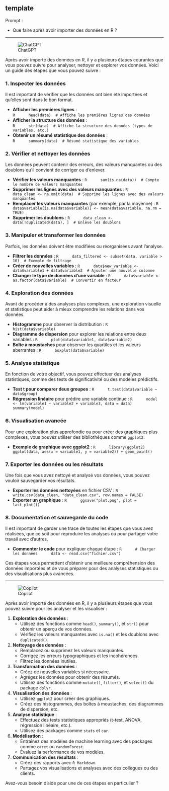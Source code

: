 ## template

::: {.callout-note appearance="simple"}
Prompt : 

* Que faire après avoir importer des données en R ?


:::

----

![ChatGPT](../img/ChatGPT.PNG)

Après avoir importé des données en R, il y a plusieurs étapes courantes que vous pouvez suivre pour analyser, nettoyer et explorer vos données. Voici un guide des étapes que vous pouvez suivre :

### 1. **Inspecter les données**
   Il est important de vérifier que les données ont bien été importées et qu'elles sont dans le bon format.

   - **Afficher les premières lignes** :  
     ```R
     head(data)  # Affiche les premières lignes des données
     ```
   - **Afficher la structure des données** :  
     ```R
     str(data)  # Affiche la structure des données (types de variables, etc.)
     ```
   - **Obtenir un résumé statistique des données** :  
     ```R
     summary(data)  # Résumé statistique des variables
     ```

### 2. **Vérifier et nettoyer les données**
   Les données peuvent contenir des erreurs, des valeurs manquantes ou des doublons qu'il convient de corriger ou d'enlever.

   - **Vérifier les valeurs manquantes** :
     ```R
     sum(is.na(data))  # Compte le nombre de valeurs manquantes
     ```
   - **Supprimer les lignes avec des valeurs manquantes** :
     ```R
     data_clean <- na.omit(data)  # Supprime les lignes avec des valeurs manquantes
     ```
   - **Remplacer les valeurs manquantes** (par exemple, par la moyenne) :
     ```R
     data$variable[is.na(data$variable)] <- mean(data$variable, na.rm = TRUE)
     ```
   - **Supprimer les doublons** :
     ```R
     data_clean <- data[!duplicated(data), ]  # Enlève les doublons
     ```

### 3. **Manipuler et transformer les données**
   Parfois, les données doivent être modifiées ou réorganisées avant l'analyse.

   - **Filtrer les données** :
     ```R
     data_filtered <- subset(data, variable > 10)  # Exemple de filtrage
     ```
   - **Créer de nouvelles variables** :
     ```R
     data$new_variable <- data$variable1 + data$variable2  # Ajouter une nouvelle colonne
     ```
   - **Changer le type de données d'une variable** :
     ```R
     data$variable <- as.factor(data$variable)  # Convertir en facteur
     ```

### 4. **Exploration des données**
   Avant de procéder à des analyses plus complexes, une exploration visuelle et statistique peut aider à mieux comprendre les relations dans vos données.

   - **Histogramme** pour observer la distribution :
     ```R
     hist(data$variable)
     ```
   - **Diagramme de dispersion** pour explorer les relations entre deux variables :
     ```R
     plot(data$variable1, data$variable2)
     ```
   - **Boîte à moustaches** pour observer les quartiles et les valeurs aberrantes :
     ```R
     boxplot(data$variable)
     ```

### 5. **Analyse statistique**
   En fonction de votre objectif, vous pouvez effectuer des analyses statistiques, comme des tests de significativité ou des modèles prédictifs.

   - **Test t pour comparer deux groupes** :
     ```R
     t.test(data$variable ~ data$group)
     ```
   - **Régression linéaire** pour prédire une variable continue :
     ```R
     model <- lm(variable1 ~ variable2 + variable3, data = data)
     summary(model)
     ```

### 6. **Visualisation avancée**
   Pour une exploration plus approfondie ou pour créer des graphiques plus complexes, vous pouvez utiliser des bibliothèques comme `ggplot2`.

   - **Exemple de graphique avec ggplot2** :
     ```R
     library(ggplot2)
     ggplot(data, aes(x = variable1, y = variable2)) + geom_point()
     ```

### 7. **Exporter les données ou les résultats**
   Une fois que vous avez nettoyé et analysé vos données, vous pouvez vouloir sauvegarder vos résultats.

   - **Exporter les données nettoyées** en fichier CSV :
     ```R
     write.csv(data_clean, "data_clean.csv", row.names = FALSE)
     ```
   - **Exporter un graphique** :
     ```R
     ggsave("plot.png", plot = last_plot())
     ```

### 8. **Documentation et sauvegarde du code**
   Il est important de garder une trace de toutes les étapes que vous avez réalisées, que ce soit pour reproduire les analyses ou pour partager votre travail avec d'autres.

   - **Commenter le code** pour expliquer chaque étape :
     ```R
     # Charger les données
     data <- read.csv("fichier.csv")
     ```

Ces étapes vous permettent d'obtenir une meilleure compréhension des données importées et de vous préparer pour des analyses statistiques ou des visualisations plus avancées.

----

![Copilot](../img/copilot.PNG)

Après avoir importé des données en R, il y a plusieurs étapes que vous pouvez suivre pour les analyser et les visualiser :

1. **Exploration des données** :
   - Utilisez des fonctions comme `head()`, `summary()`, et `str()` pour obtenir un aperçu de vos données.
   - Vérifiez les valeurs manquantes avec `is.na()` et les doublons avec `duplicated()`.

2. **Nettoyage des données** :
   - Remplacez ou supprimez les valeurs manquantes.
   - Corrigez les erreurs typographiques et les incohérences.
   - Filtrez les données inutiles.

3. **Transformation des données** :
   - Créez de nouvelles variables si nécessaire.
   - Agrégez les données pour obtenir des résumés.
   - Utilisez des fonctions comme `mutate()`, `filter()`, et `select()` du package `dplyr`.

4. **Visualisation des données** :
   - Utilisez `ggplot2` pour créer des graphiques.
   - Créez des histogrammes, des boîtes à moustaches, des diagrammes de dispersion, etc.

5. **Analyse statistique** :
   - Effectuez des tests statistiques appropriés (t-test, ANOVA, régression linéaire, etc.).
   - Utilisez des packages comme `stats` et `car`.

6. **Modélisation** :
   - Entraînez des modèles de machine learning avec des packages comme `caret` ou `randomForest`.
   - Évaluez la performance de vos modèles.

7. **Communication des résultats** :
   - Créez des rapports avec `R Markdown`.
   - Partagez vos visualisations et analyses avec des collègues ou des clients.

Avez-vous besoin d'aide pour une de ces étapes en particulier ?